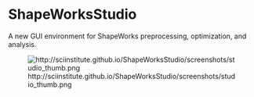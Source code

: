 =ShapeWorksStudio=

A new GUI environment for ShapeWorks preprocessing, optimization, and analysis.

[[File:http://sciinstitute.github.io/ShapeWorksStudio/screenshots/studio_thumb.png]]
